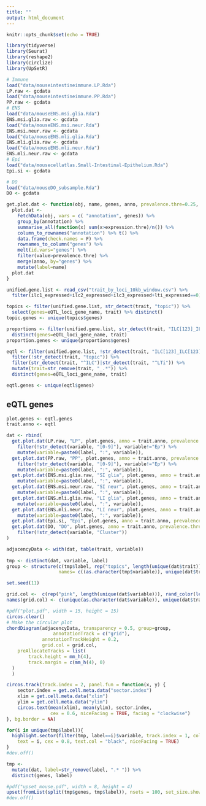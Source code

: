 ```yaml
---
title: ""
output: html_document
---
```


```r
knitr::opts_chunk$set(echo = TRUE)
```

```r
library(tidyverse)
library(Seurat)
library(reshape2)
library(circlize)
library(UpSetR)
```

```r
# Immune
load("data/mouseintestineimmune.LP.Rda")
LP.raw <- gcdata
load("data/mouseintestineimmune.PP.Rda")
PP.raw <- gcdata
# ENS
load("data/mouseENS.msi.glia.Rda")
ENS.msi.glia.raw <- gcdata
load("data/mouseENS.msi.neur.Rda")
ENS.msi.neur.raw <- gcdata
load("data/mouseENS.mli.glia.Rda")
ENS.mli.glia.raw <- gcdata
load("data/mouseENS.mli.neur.Rda")
ENS.mli.neur.raw <- gcdata
# Epi
load("data/mousecellatlas.Small-Intestinal-Epithelium.Rda")
Epi.si <- gcdata

# DO
load("data/mouseDO_subsample.Rda")
DO <- gcdata
```


```r
get.plot.dat <- function(obj, name, genes, anno, prevalence.thre=0.25, expression.thre=0){
  plot.dat <- 
    FetchData(obj, vars = c( "annotation", genes)) %>% 
    group_by(annotation) %>% 
    summarise_all(function(x) sum(x>expression.thre)/n()) %>% 
    column_to_rownames("annotation") %>% t() %>% 
    data.frame(check.names = F) %>% 
    rownames_to_column("genes") %>% 
    melt(id.vars="genes") %>% 
    filter(value>prevalence.thre) %>% 
    merge(anno, by="genes") %>% 
    mutate(label=name)
  plot.dat
}
```

```r
unified.gene.list <- read_csv("trait_by_loci_10kb_window.csv") %>% 
  filter(ilc1_expressed+ilc2_expressed+ilc3_expressed+lti_expressed==0)
```

```r
topics <- filter(unified.gene.list, str_detect(trait, "topic")) %>% 
  select(genes=eQTL_loci_gene_name, trait) %>% distinct()
topic.genes <- unique(topics$genes)

proportions <- filter(unified.gene.list, str_detect(trait, "ILC[123]_ILC[123]") | str_detect(trait, "ILC[123]_LTi")) %>% 
  distinct(genes=eQTL_loci_gene_name, trait)
proportion.genes <- unique(proportions$genes)

eqtl <- filter(unified.gene.list, !str_detect(trait, "ILC[123]_ILC[123]") & !str_detect(trait, "ILC[123]_LTi")) %>% 
  filter(!str_detect(trait, "topic")) %>% 
  filter(str_detect(trait, "^ILC")|str_detect(trait, "^LTi")) %>% 
  mutate(trait=str_remove(trait, "_.*")) %>% 
  distinct(genes=eQTL_loci_gene_name, trait)

eqtl.genes <- unique(eqtl$genes)
```


## eQTL genes

```r
plot.genes <- eqtl.genes
trait.anno <- eqtl

dat <- rbind(
  get.plot.dat(LP.raw, "LP", plot.genes, anno = trait.anno, prevalence.thre = 0.2) %>% 
    filter(!str_detect(variable, "[0-9]"), variable!="Ep") %>% 
    mutate(variable=paste0(label, ":", variable)),
  get.plot.dat(PP.raw, "PP", plot.genes, anno = trait.anno, prevalence.thre = 0.2) %>% 
    filter(!str_detect(variable, "[0-9]"), variable!="Ep") %>% 
    mutate(variable=paste0(label, ":", variable)),
  get.plot.dat(ENS.msi.glia.raw, "SI glia", plot.genes, anno = trait.anno, prevalence.thre = 0.2)%>% 
    mutate(variable=paste0(label, ":", variable)),
  get.plot.dat(ENS.msi.neur.raw, "SI neur", plot.genes, anno = trait.anno, prevalence.thre = 0.2)%>% 
    mutate(variable=paste0(label, ":", variable)),
  get.plot.dat(ENS.mli.glia.raw, "LI glia", plot.genes, anno = trait.anno, prevalence.thre = 0.2)%>% 
    mutate(variable=paste0(label, ":", variable)),
  get.plot.dat(ENS.mli.neur.raw, "LI neur", plot.genes, anno = trait.anno, prevalence.thre = 0.2)%>% 
    mutate(variable=paste0(label, ":", variable)),
  get.plot.dat(Epi.si, "Epi", plot.genes, anno = trait.anno, prevalence.thre = 0.2),
  get.plot.dat(DO, "DO", plot.genes, anno = trait.anno, prevalence.thre = 0.2) %>% 
    filter(!str_detect(variable, "Cluster")) 
)

```


```r
adjacencyData <- with(dat, table(trait, variable))
 
tmp <- distinct(dat, variable, label) 
group <- structure(c(tmp$label, rep("topics", length(unique(dat$trait)))), 
                   names= c((as.character(tmp$variable)), unique(dat$trait)))

set.seed(11)

grid.col <-  c(rep("pink", length(unique(dat$variable))), rand_color(length(unique(dat$trait)), hue = "monochrome", luminosity = "bright"))
names(grid.col) <- c(unique(as.character(dat$variable)), unique(dat$trait))

#pdf("plot.pdf", width = 15, height = 15)
circos.clear()
# Make the circular plot
chordDiagram(adjacencyData, transparency = 0.5, group=group,
                 annotationTrack = c("grid"),
             annotationTrackHeight = 0.2,
             grid.col = grid.col,
    preAllocateTracks = list(
        track.height = mm_h(4),
        track.margin = c(mm_h(4), 0)
  )
  )

circos.track(track.index = 2, panel.fun = function(x, y) {
    sector.index = get.cell.meta.data("sector.index")
    xlim = get.cell.meta.data("xlim")
    ylim = get.cell.meta.data("ylim")
    circos.text(mean(xlim), mean(ylim), sector.index, 
                cex = 0.6, niceFacing = TRUE, facing = "clockwise")
}, bg.border = NA)

for(i in unique(tmp$label)){
  highlight.sector(filter(tmp, label==i)$variable, track.index = 1, col = "yellow", #facing = "clockwise",
    text = i, cex = 0.8, text.col = "black", niceFacing = TRUE)
}
#dev.off()
```

```r
tmp <- 
  mutate(dat, label=str_remove(label, ".* ")) %>% 
  distinct(genes, label) 

#pdf("upset_mouse.pdf", width = 8, height = 4)
upset(fromList(split(tmp$genes, tmp$label)), nsets = 100, set_size.show = TRUE, set_size.scale_max=1200)
#dev.off()
```
